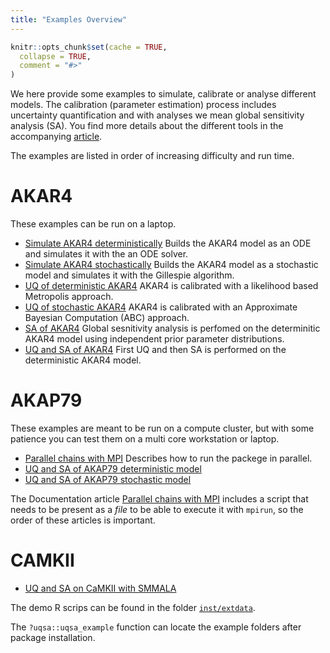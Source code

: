```yaml
---
title: "Examples Overview"
---
```


```r
knitr::opts_chunk$set(cache = TRUE,
  collapse = TRUE,
  comment = "#>"
)
```

We here provide some examples to simulate, calibrate or analyse
different models. The calibration (parameter estimation) process
includes uncertainty quantification and with analyses we mean global
sensitivity analysis (SA). You find more details about the different
tools in the accompanying
[article](https://doi.org/10.48550/arXiv.2308.05527).

The examples are listed in order of increasing difficulty and run
time.

# AKAR4
These examples can be run on a laptop.

- [Simulate AKAR4 deterministically](./simAKAR4.html) Builds the AKAR4 model as an ODE and simulates it with the an ODE solver.
- [Simulate AKAR4 stochastically](./simAKAR4stochastic.html) Builds the AKAR4 model as a stochastic model and simulates it with the Gillespie algorithm.
- [UQ of deterministic AKAR4](./sampleAKAR4.html) AKAR4 is calibrated with a likelihood based Metropolis approach.
- [UQ of stochastic AKAR4](./sampleAKAR4stochastic.html) AKAR4 is calibrated with an Approximate Bayesian Computation (ABC) approach.
- [SA of AKAR4](./GSA_AKAR4.html) Global sesnitivity analysis is perfomed on the determinitic AKAR4 model using independent prior parameter distributions.
- [UQ and SA of AKAR4](./uqsaAKAR4.html) First UQ and then SA is performed on the deterministic AKAR4 model.

# AKAP79

These examples are meant to be run on a compute cluster, but with some patience you can test them on a multi core workstation or laptop.

- [Parallel chains with MPI](./mpi.html) Describes how to run the packege in parallel.
- [UQ and SA of AKAP79 deterministic model](./sampleAKAP79.html)
- [UQ and SA of AKAP79 stochastic model](./error.html)

The Documentation article [Parallel chains with MPI](./mpi.html)
includes a script that needs to be present as a _file_ to be able to
execute it with `mpirun`, so the order of these articles is important.

# CAMKII

- [UQ and SA on CaMKII with SMMALA](./smmala.html)


The demo R scrips can be found in the folder [`inst/extdata`](https://github.com/icpm-kth/uqsa/tree/master/inst/extdata).

The `?uqsa::uqsa_example` function can locate the example folders after package installation.
